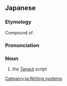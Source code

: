 ==Japanese==
{{ja-kanjitab|せい|か|もん|k3=も|じ|yomi=irr|sort=せいかもじ}}

===Etymology===
Compound of {{compound|西夏|tr1=Seika|t1=Western Xia|文字|tr2=moji|t2=characters|lang=ja}}.

===Pronunciation===
{{ja-pron|せいか もじ}}

===Noun===
{{ja-noun|^せいか もじ}}

# the [[Tangut]] script {{gloss|a logographic writing system used for writing the [[Tangut]] language of the {{w|Western Xia}} Dynasty}}

[[Category:ja:Writing systems]]